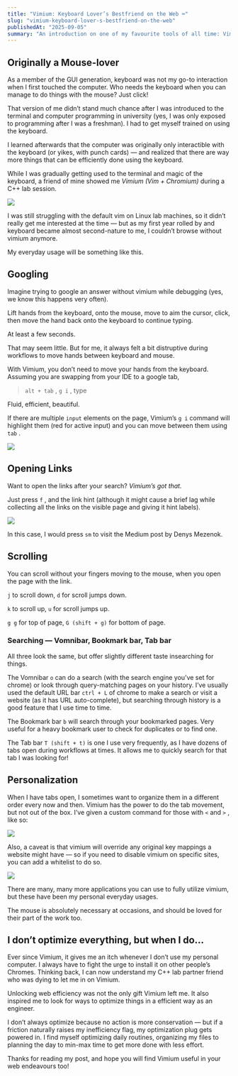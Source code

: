 ```yaml
---
title: "Vimium: Keyboard Lover’s Bestfriend on the Web ⌨️"
slug: "vimium-keyboard-lover-s-bestfriend-on-the-web"
publishedAt: "2025-09-05"
summary: "An introduction on one of my favourite tools of all time: Vimium"
---
```



## Originally a Mouse-lover


As a member of the GUI generation, keyboard was not my go-to interaction when I first touched the computer. Who needs the keyboard when you can manage to do things with the mouse? Just click!


That version of me didn’t stand much chance after I was introduced to the terminal and computer programming in university (yes, I was only exposed to programming after I was a freshman). I had to get myself trained on using the keyboard.


I learned afterwards that the computer was originally only interactible with the keyboard (or yikes, with punch cards) — and realized that there are way more things that can be efficiently done using the keyboard.


While I was gradually getting used to the terminal and magic of the keyboard, a friend of mine showed me _Vimium (Vim + Chromium)_ during a C++ lab session. 


![](/notion-images/vimium-keyboard-lover-s-bestfriend-on-the-web/265f7f81-c89e-8066-b5ac-c8116054501d.png)


I was still struggling with the default vim on Linux lab machines, so it didn’t really get me interested at the time — but as my first year rolled by and keyboard became almost second-nature to me, I couldn’t browse without vimium anymore.


My everyday usage will be something like this.


## Googling


Imagine trying to google an answer without vimium while debugging (yes, we know this happens very often).


Lift hands from the keyboard, onto the mouse, move to aim the cursor, click, then move the hand back onto the keyboard to continue typing. 


At least a few seconds. 


That may seem little. But for me, it always felt a bit distruptive during workflows to move hands between keyboard and mouse. 


With Vimium, you don’t need to move your hands from the keyboard. Assuming you are swapping from your IDE to a google tab,

> `alt + tab` , `g i` ,  type

Fluid, efficient, beautiful.


If there are multiple `input` elements on the page, Vimium’s `g i` command will highlight them (red for active input) and you can move between them using `tab` . 


![](/notion-images/vimium-keyboard-lover-s-bestfriend-on-the-web/265f7f81-c89e-805d-8dab-ec94ef2d25e0.png)


## Opening Links


Want to open the links after your search? _Vimium’s got that._


Just press `f` , and the link hint (although it might cause a brief lag while collecting all the links on the visible page and giving it hint labels).


![](/notion-images/vimium-keyboard-lover-s-bestfriend-on-the-web/265f7f81-c89e-802d-a69b-d9f5e057ce7d.png)


In this case, I would press `sm` to visit the Medium post by Denys Mezenok.


## Scrolling


You can scroll without your fingers moving to the mouse, when you open the page with the link.


`j` to scroll down, `d` for scroll jumps down.


`k` to scroll up, `u` for scroll jumps up.


`g g` for top of page, `G (shift + g)` for bottom of page.


### Searching — Vomnibar, Bookmark bar, Tab bar


All three look the same, but offer slightly different taste insearching for things. 


The Vomnibar `o` can do a search (with the search engine you’ve set for chrome) or look through query-matching pages on your history. I’ve usually used the default URL bar `ctrl + L` of chrome to make a search or visit a website (as it has URL auto-complete), but searching through history is a good feature that I use time to time.


The Bookmark bar `b` will search through your bookmarked pages. Very useful for a heavy bookmark user to check for duplicates or to find one.


The Tab bar `T (shift + t)` is one I use very frequently, as I have dozens of tabs open during workflows at times. It allows me to quickly search for that tab I was looking for!


## Personalization


When I have tabs open, I sometimes want to organize them in a different order every now and then. Vimium has the power to do the tab movement, but not out of the box. I’ve given a custom command for those with `<` and `>` , like so:


![](/notion-images/vimium-keyboard-lover-s-bestfriend-on-the-web/265f7f81-c89e-8060-9fda-f8b6b2d2e807.png)


Also, a caveat is that vimium will override any original key mappings a website might have — so if you need to disable vimium on specific sites, you can add a whitelist to do so.


![](/notion-images/vimium-keyboard-lover-s-bestfriend-on-the-web/265f7f81-c89e-8064-aedd-fcc9457cc0f2.png)


There are many, many more applications you can use to fully utilize vimium, but these have been my personal everyday usages.


The mouse is absolutely necessary at occasions, and should be loved for their part of the work too.


## I don’t optimize everything, but when I do…


Ever since Vimium, it gives me an itch whenever I don’t use my personal computer. I always have to fight the urge to install it on other people’s Chromes. Thinking back, I can now understand my C++ lab partner friend who was dying to let me in on Vimium.


Unlocking web efficiency was not the only gift Vimium left me. It also inspired me to look for ways to optimize things in a efficient way as an engineer.


I don’t always optimize because no action is more conservation — but if a friction naturally raises my inefficiency flag, my optimization plug gets powered in. I find myself optimizing daily routines, organizing my files to planning the day to min-max time to get more done with less effort.


Thanks for reading my post, and hope you will find Vimium useful in your web endeavours too!

